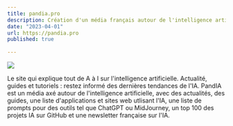 ```yaml
---
title: pandia.pro
description: Création d'un média français autour de l'intelligence artificielle. Utilisation de Ghost en tant que Headless CMS. Développement du site en HTML, CSS, JS, avec Handlebars et React.
date: "2023-04-01"
url: https://pandia.pro
published: true
  
---
```



[![](/pandia.png)](https://pandia.pro)

Le site qui explique tout de A à I sur l'intelligence artificielle. Actualité, guides et tutoriels : restez informé des dernières tendances de l'IA. 
PandIA est un média axé autour de l'intelligence artificielle, avec des actualités, des guides, une liste d'applications et sites web utlisant l'IA, une liste de prompts pour des outils tel que ChatGPT ou MidJourney, un top 100 des projets IA sur GitHub et une newsletter française sur l'IA.